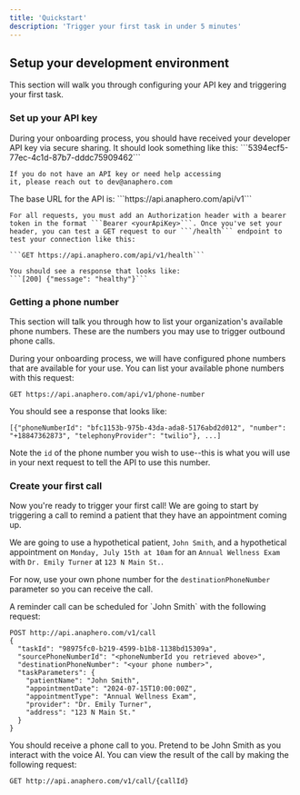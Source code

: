 ```yaml
---
title: 'Quickstart'
description: 'Trigger your first task in under 5 minutes'
---
```


## Setup your development environment

This section will walk you through configuring your API key and triggering your first task.

### Set up your API key

<AccordionGroup>
  <Accordion icon='key' title='Get your API key'>
    During your onboarding process, you should have received your developer API
    key via secure sharing. It should look something like this: ```5394ecf5-77ec-4c1d-87b7-dddc75909462```

    If you do not have an API key or need help accessing
    it, please reach out to dev@anaphero.com

  </Accordion>
  
  <Accordion icon='code' title='Sending your first request'>
    The base URL for the API is: ```https://api.anaphero.com/api/v1```

    For all requests, you must add an Authorization header with a bearer token in the format ```Bearer <yourApiKey>```. Once you've set your header, you can test a GET request to our ```/health``` endpoint to test your connection like this:

    ```GET https://api.anaphero.com/api/v1/health```

    You should see a response that looks like:
    ```[200] {"message": "healthy"}```

  </Accordion>
</AccordionGroup>

### Getting a phone number

This section will talk you through how to list your organization's available phone numbers. These are the numbers you may use to trigger outbound phone calls.

<AccordionGroup>

<Accordion icon='phone' title='Listing all phone numbers'>
  During your onboarding process, we will have configured phone numbers that are
  available for your use. You can list your available phone numbers with this
  request: 
  
  ```GET https://api.anaphero.com/api/v1/phone-number```

You should see a response that looks like:

`[{"phoneNumberId": "bfc1153b-975b-43da-ada8-5176abd2d012", "number": "+18847362873", "telephonyProvider": "twilio"}, ...]`

Note the `id` of the phone number you wish to use--this is what you will use in your next request to tell the API to use this number.

</Accordion>

</AccordionGroup>

### Create your first call

Now you're ready to trigger your first call! We are going to start by triggering a call to remind a patient that they have an appointment coming up.

We are going to use a hypothetical patient, `John Smith`, and a hypothetical appointment on `Monday, July 15th at 10am` for an `Annual Wellness Exam` with `Dr. Emily Turner` at `123 N Main St.`.

For now, use your own phone number for the `destinationPhoneNumber` parameter so you can receive the call.

<AccordionGroup>

<Accordion icon='square-plus' title='Creating the call'>
  A reminder call can be scheduled for `John Smith` with the following request:

```
POST http://api.anaphero.com/v1/call
{
  "taskId": "98975fc0-b219-4599-b1b8-1138bd15309a",
  "sourcePhoneNumberId": "<phoneNumberId you retrieved above>",
  "destinationPhoneNumber": "<your phone number>",
  "taskParameters": {
    "patientName": "John Smith",
    "appointmentDate": "2024-07-15T10:00:00Z",
    "appointmentType": "Annual Wellness Exam",
    "provider": "Dr. Emily Turner",
    "address": "123 N Main St."
  }
}
```

</Accordion>
<Accordion icon='check' title='Receive the call'>
  You should receive a phone call to you. Pretend to be John Smith as you interact with the voice AI. 
</Accordion>
<Accordion icon='clipboard' title='View the result'>
  You can view the result of the call by making the following request:

```
GET http://api.anaphero.com/v1/call/{callId}
```

</Accordion>

</AccordionGroup>

